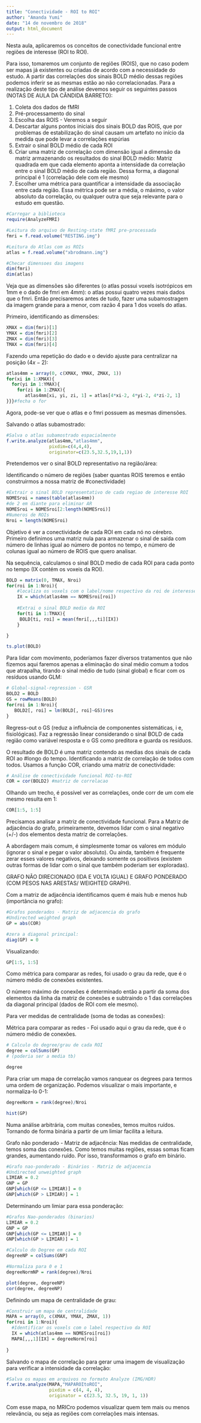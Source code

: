```yaml
---
title: "Conectividade - ROI to ROI"
author: "Amanda Yumi"
date: "14 de novembro de 2018"
output: html_document
---
```


Nesta aula, aplicaremos os conceitos de conectividade funcional entre regiões de interesse (ROI to ROI).

Para isso, tomaremos um conjunto de regiões (ROIS), que no caso podem ser mapas já existentes ou criadas de acordo com a necessidade do estudo. A partir das correlações dos sinais BOLD médio dessas regiões podemos inferir se as mesmas estão ao não correlacionadas. Para a realização deste tipo de análise devemos seguir os seguintes passos (NOTAS DE AULA DA CÂNDIDA BARRETO):

1. Coleta dos dados de fMRI
2. Pré-processamento do sinal
3.  Escolha das ROIS - Veremos a seguir
4. Descartar alguns pontos iniciais dos sinais BOLD das ROIS, que por problemas de estabilização do sinal causam um artefato no início da medida que pode levar a correlações espúrias 
5. Extrair o sinal BOLD médio de cada ROI
6. Criar uma matriz de correlação com dimensão igual a dimensão da matriz armazenando os resultados do sinal BOLD médio: Matriz quadrada em que cada elemento aponta a intensidade da correlação entre o sinal BOLD médio de cada região. Dessa forma, a diagonal principal é 1 (correlação dele com ele mesmo)
7. Escolher uma métrica para quantificar a intensidade da associação entre cada região. Essa métrica pode ser a média, o máximo, o valor absoluto da correlação, ou qualquer outra que seja relevante para o estudo em questão.



```r
#Carregar a biblioteca
require(AnalyzeFMRI)

#Leitura do arquivo de Resting-state fMRI pre-processada
fmri = f.read.volume("RESTING.img")

#Leitura do Atlas com as ROIs
atlas = f.read.volume("xbrodmann.img")

#Checar dimensoes das imagens
dim(fmri)
dim(atlas)
```

Veja que as dimensões são diferentes (o atlas possui voxels isotrópicos em 1mm e o dado de fmri em 4mm): o atlas possui quatro vezes mais dados que o fmri.
Então precisaremos antes de tudo, fazer uma subamostragem da imagem grande para a menor, com razão 4 para 1 dos voxels do atlas.

Primeiro, identificando as dimensões:

```r
XMAX = dim(fmri)[1]
YMAX = dim(fmri)[2]
ZMAX = dim(fmri)[3]
TMAX = dim(fmri)[4]

```

Fazendo uma repetição do dado e o devido ajuste para centralizar na posição $(4x-2)$:

```r
atlas4mm = array(0, c(XMAX, YMAX, ZMAX, 1))
for(xi in 1:XMAX){
  for(yi in 1:YMAX){
    for(zi in 1:ZMAX){
       atlas4mm[xi, yi, zi, 1] = atlas[4*xi-2, 4*yi-2, 4*zi-2, 1]        
}}}#fecha o for

```

Agora, pode-se ver que o atlas e o fmri possuem as mesmas dimensões.

Salvando o atlas subamostrado:

```r
#Salva o atlas subamostrado espacialmente
f.write.analyze(atlas4mm,"atlas4mm",
                pixdim=c(4,4,4),
                originator=c(23.5,32.5,19,1,1))
```


Pretendemos ver o sinal BOLD representativo na região/área:

Identificando o número de regiões (saber quantas ROIS teremos e então construirmos a nossa matriz de #conectividade)
```r
#Extrair o sinal BOLD representativo de cada regiao de interesse ROI
NOMESroi = names(table(atlas4mm))
#de 2 em diante para eliminar AR
NOMESroi = NOMESroi[2:length(NOMESroi)] 
#Numeros de ROIs
Nroi = length(NOMESroi)
```

Objetivo é ver a conectividade de cada ROI em cada nó no cérebro.
Primeiro definimos uma matriz nula para armazenar o sinal de saída com número de linhas igual ao número de pontos no tempo, e número de colunas igual ao número de ROIS que quero analisar.

Na sequência, calculamos o sinal BOLD medio de cada ROI para cada ponto no tempo (IX contém os voxeis da ROI).

```r
BOLD = matrix(0, TMAX, Nroi)
for(roi in 1:Nroi){
    #localiza os voxels com o label/nome respectivo da roi de interesse
    IX = which(atlas4mm == NOMESroi[roi])
    
    #Extrai o sinal BOLD medio da ROI
    for(ti in 1:TMAX){
     BOLD[ti, roi] = mean(fmri[,,,ti][IX])
    }

}

ts.plot(BOLD)
```

Para lidar com movimento, poderíamos fazer diversos tratamentos que não fizemos aqui faremos apenas a eliminação do sinal médio comum a todos que atrapalha, tirando o sinal médio de tudo (sinal global) e ficar com os resíduos usando GLM:

```r
# Global-signal-regression - GSR
BOLD2 = BOLD
GS = rowMeans(BOLD)
for(roi in 1:Nroi){
   BOLD2[, roi] = lm(BOLD[, roi]~GS)$res 
}
```

Regress-out o GS (reduz a influência de componentes sistemáticas, i e, fisiológicas). Faz a regressão linear considerando o sinal BOLD de cada região como variável resposta e o GS como preditora e guarda os resíduos.


O resultado de BOLD é uma matriz contendo as medias dos sinais de cada ROI ao #longo do tempo.
Identificando a matriz de correlação de todos com todos. Usamos a função COR, criando uma matriz de conectividade:


```r
# Análise de conectividade funcional ROI-to-ROI
COR = cor(BOLD2) #matriz de correlacao
```

Olhando um trecho, é possível ver as correlações,
onde corr de um com ele mesmo resulta em 1:

```r
COR[1:5, 1:5]
```

Precisamos analisar a matriz de conectividade funcional.
Para a Matriz de adjacência do grafo, primeiramente, devemos lidar com o sinal negativo (+/-) dos elementos desta matriz de correlações.

A abordagem mais comum, é simplesmente tomar os valores em módulo (ignorar o sinal e pegar o valor absoluto).
Ou ainda, também é frequente zerar esses valores negativos, deixando somente os positivos (existem outras formas de lidar com o sinal que também poderiam ser exploradas).


GRAFO NÃO DIRECIONADO (IDA E VOLTA IGUAL) E GRAFO PONDERADO (COM PESOS NAS ARESTAS/ WEIGHTED GRAPH).

Com a matriz de adjacência identificamos quem é mais hub e menos hub (importância no grafo):


```r
#Grafos ponderados - Matriz de adjacencia do grafo
#Undirected weighted graph
GP = abs(COR)

#zera a diagonal principal:
diag(GP) = 0
```

Visualizando:

```r
GP[1:5, 1:5]
```

Como métrica para comparar as redes, foi usado o grau da rede, que é o número médio de conexões existentes.

O número máximo de conexões é determinado então a partir da soma dos elementos da linha da matriz de conexões e subtraindo o 1 das correlações da diagonal principal (dados de ROI com ele mesmo).

Para ver medidas de centralidade (soma de todas as conexões):

Métrica para comparar as redes -  Foi usado aqui o grau da rede, que é o número médio de conexões. 

```r
# Calculo do degree/grau de cada ROI
degree = colSums(GP)
# (poderia ser a media tb)

degree
```

Para criar um mapa de correlação vamos ranquear os degrees para termos uma ordem de organização. Podemos visualizar o mais importante, e normaliza-lo 0-1:


```r
degreeNorm = rank(degree)/Nroi

hist(GP)
```

Numa análise arbitrária, com muitas conexões, temos muitos ruídos.
Tornando de forma binária a partir de um limiar facilita a leitura.

Grafo não ponderado - Matriz de adjacência:
Nas medidas de centralidade, temos soma das conexões. Como temos muitas regiões, essas somas ficam grandes, aumentando ruído. Por isso, transformamos o grafo em binário.

```r
#Grafo nao-ponderado - Binários - Matriz de adjacencia
#Undirected unweighted graph
LIMIAR = 0.2
GNP = GP
GNP[which(GP <= LIMIAR)] = 0
GNP[which(GP > LIMIAR)] = 1
```

Determinando um limiar para essa ponderação:

```r
#Grafos Nao-ponderados (binarios)
LIMIAR = 0.2
GNP = GP
GNP[which(GP <= LIMIAR)] = 0
GNP[which(GP > LIMIAR)] = 1

#Calculo do Degree em cada ROI
degreeNP = colSums(GNP)

#Normaliza para 0 e 1
degreeNormNP = rank(degree)/Nroi

plot(degree, degreeNP)
cor(degree, degreeNP)
```

Definindo um mapa de centralidade de grau:

```r
#Construir um mapa de centralidade
MAPA = array(0, c(XMAX, YMAX, ZMAX, 1))
for(roi in 1:Nroi){
  #Identificar os voxels com o label respectivo da ROI
  IX = which(atlas4mm == NOMESroi[roi])
  MAPA[,,,1][IX] = degreeNorm[roi]
  
}
```


Salvando o mapa de correlação para gerar uma imagem de visualização para verificar a intensidade da correlação:

```r
#Salva os mapas em arquivos no formato Analyze (IMG/HDR)
f.write.analyze(MAPA,"MAPAROItoROI",
                pixdim = c(4, 4, 4),
                originator = c(23.5, 32.5, 19, 1, 1))

```

Com esse mapa, no MRICro podemos visualizar quem tem mais ou menos relevância, ou seja as regiões com correlações mais intensas.
